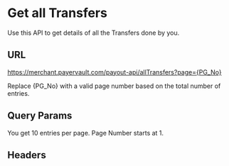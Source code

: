 # Get all Transfers
Use this API to get details of all the Transfers done by you.

## URL

<GETBadge/>  https://merchant.payervault.com/payout-api/allTransfers?page={PG_No}

Replace &#123;PG_No&#125; with a valid page number based on the total number of entries.

## Query Params

<BodyParams feild="page" type="number" isRequired={true}/>
You get 10 entries per page. Page Number starts at 1.


## Headers
<IdAndSecTable/>
